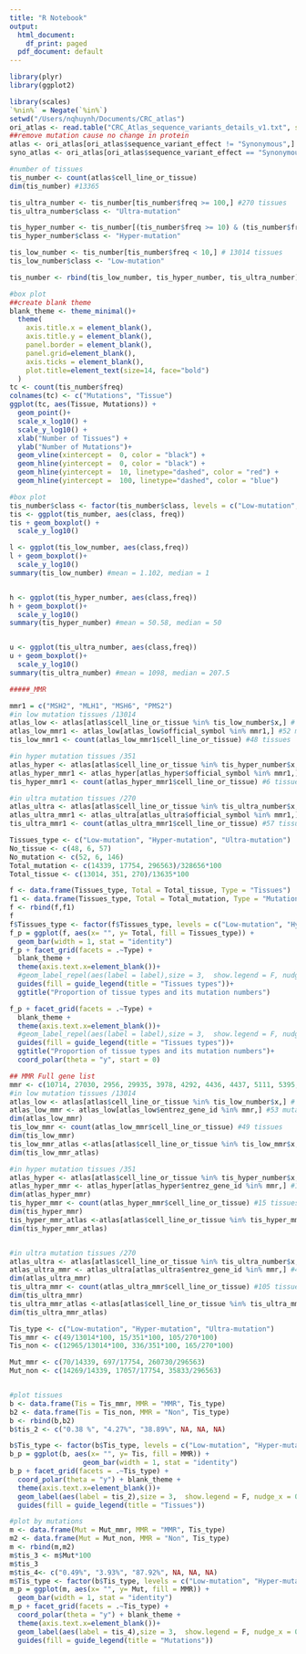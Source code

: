 ```yaml
---
title: "R Notebook"
output:
  html_document:
    df_print: paged
  pdf_document: default
---
```

```r
library(plyr)
library(ggplot2)

library(scales)
`%nin%` = Negate(`%in%`)
setwd("/Users/nqhuynh/Documents/CRC_atlas")
ori_atlas <- read.table("CRC_Atlas_sequence_variants_details_v1.txt", sep = "\t", header = T)
##remove mutation cause no change in protein
atlas <- ori_atlas[ori_atlas$sequence_variant_effect != "Synonymous",]
syno_atlas <- ori_atlas[ori_atlas$sequence_variant_effect == "Synonymous",]

#number of tissues
tis_number <- count(atlas$cell_line_or_tissue)
dim(tis_number) #13365

tis_ultra_number <- tis_number[tis_number$freq >= 100,] #270 tissues
tis_ultra_number$class <- "Ultra-mutation"

tis_hyper_number <- tis_number[(tis_number$freq >= 10) & (tis_number$freq < 100) ,] # 351 tissues
tis_hyper_number$class <- "Hyper-mutation"

tis_low_number <- tis_number[tis_number$freq < 10,] # 13014 tissues
tis_low_number$class <- "Low-mutation"

tis_number <- rbind(tis_low_number, tis_hyper_number, tis_ultra_number)

#box plot
##create blank theme
blank_theme <- theme_minimal()+
  theme(
    axis.title.x = element_blank(),
    axis.title.y = element_blank(),
    panel.border = element_blank(),
    panel.grid=element_blank(),
    axis.ticks = element_blank(),
    plot.title=element_text(size=14, face="bold")
  )
tc <- count(tis_number$freq)
colnames(tc) <- c("Mutations", "Tissue")
ggplot(tc, aes(Tissue, Mutations)) + 
  geom_point()+
  scale_x_log10() +
  scale_y_log10() +
  xlab("Number of Tissues") +
  ylab("Number of Mutations")+
  geom_vline(xintercept =  0, color = "black") +
  geom_hline(yintercept =  0, color = "black") +
  geom_hline(yintercept =  10, linetype="dashed", color = "red") +
  geom_hline(yintercept =  100, linetype="dashed", color = "blue")

#box plot
tis_number$class <- factor(tis_number$class, levels = c("Low-mutation", "Hyper-mutation", "Ultra-mutation"))
tis <- ggplot(tis_number, aes(class, freq))
tis + geom_boxplot() +
  scale_y_log10()

l <- ggplot(tis_low_number, aes(class,freq))
l + geom_boxplot()+
  scale_y_log10()
summary(tis_low_number) #mean = 1.102, median = 1


h <- ggplot(tis_hyper_number, aes(class,freq))
h + geom_boxplot()+
  scale_y_log10()
summary(tis_hyper_number) #mean = 50.58, median = 50


u <- ggplot(tis_ultra_number, aes(class,freq))
u + geom_boxplot()+
  scale_y_log10()
summary(tis_ultra_number) #mean = 1098, median = 207.5

#####_MMR

mmr1 = c("MSH2", "MLH1", "MSH6", "PMS2")
#in low mutation tissues /13014
atlas_low <- atlas[atlas$cell_line_or_tissue %in% tis_low_number$x,] # 14339 mutations
atlas_low_mmr1 <- atlas_low[atlas_low$official_symbol %in% mmr1,] #52 mutations
tis_low_mmr1 <- count(atlas_low_mmr1$cell_line_or_tissue) #48 tissues

#in hyper mutation tissues /351
atlas_hyper <- atlas[atlas$cell_line_or_tissue %in% tis_hyper_number$x,] # 17754 mutations
atlas_hyper_mmr1 <- atlas_hyper[atlas_hyper$official_symbol %in% mmr1,] #6 mutations
tis_hyper_mmr1 <- count(atlas_hyper_mmr1$cell_line_or_tissue) #6 tissues

#in ultra mutation tissues /270
atlas_ultra <- atlas[atlas$cell_line_or_tissue %in% tis_ultra_number$x,] # 296563 mutations
atlas_ultra_mmr1 <- atlas_ultra[atlas_ultra$official_symbol %in% mmr1,] #146 mutations
tis_ultra_mmr1 <- count(atlas_ultra_mmr1$cell_line_or_tissue) #57 tissues

Tissues_type <- c("Low-mutation", "Hyper-mutation", "Ultra-mutation")
No_tissue <- c(48, 6, 57)
No_mutation <- c(52, 6, 146)
Total_mutation <- c(14339, 17754, 296563)/328656*100
Total_tissue <- c(13014, 351, 270)/13635*100

f <- data.frame(Tissues_type, Total = Total_tissue, Type = "Tissues")
f1 <- data.frame(Tissues_type, Total = Total_mutation, Type = "Mutations")
f <- rbind(f,f1)
f
f$Tissues_type <- factor(f$Tissues_type, levels = c("Low-mutation", "Hyper-mutation", "Ultra-mutation"))
f_p = ggplot(f, aes(x= "", y= Total, fill = Tissues_type)) +
  geom_bar(width = 1, stat = "identity")
f_p + facet_grid(facets = .~Type) + 
  blank_theme +
  theme(axis.text.x=element_blank())+
  #geom_label_repel(aes(label = label),size = 3,  show.legend = F, nudge_x = 0, nudge_y = 0) +
  guides(fill = guide_legend(title = "Tissues types"))+
  ggtitle("Proportion of tissue types and its mutation numbers")

f_p + facet_grid(facets = .~Type) + 
  blank_theme +
  theme(axis.text.x=element_blank())+
  #geom_label_repel(aes(label = label),size = 3,  show.legend = F, nudge_x = 0, nudge_y = 0) +
  guides(fill = guide_legend(title = "Tissues types"))+
  ggtitle("Proportion of tissue types and its mutation numbers")+
  coord_polar(theta = "y", start = 0)

## MMR Full gene list
mmr <- c(10714, 27030, 2956, 29935, 3978, 4292, 4436, 4437, 5111, 5395, 5424, 5425, 57804, 5981, 5982, 5983, 5984, 5985, 6117, 6118, 6119, 6742, 9156)
#in low mutation tissues /13014
atlas_low <- atlas[atlas$cell_line_or_tissue %in% tis_low_number$x,] # 14339 mutations
atlas_low_mmr <- atlas_low[atlas_low$entrez_gene_id %in% mmr,] #53 mutations
dim(atlas_low_mmr)
tis_low_mmr <- count(atlas_low_mmr$cell_line_or_tissue) #49 tissues
dim(tis_low_mmr)
tis_low_mmr_atlas <-atlas[atlas$cell_line_or_tissue %in% tis_low_mmr$x,] # 70 mutation
dim(tis_low_mmr_atlas)

#in hyper mutation tissues /351
atlas_hyper <- atlas[atlas$cell_line_or_tissue %in% tis_hyper_number$x,] # 17754 mutations
atlas_hyper_mmr <- atlas_hyper[atlas_hyper$entrez_gene_id %in% mmr,] #15 mutations
dim(atlas_hyper_mmr)
tis_hyper_mmr <- count(atlas_hyper_mmr$cell_line_or_tissue) #15 tissues
dim(tis_hyper_mmr)
tis_hyper_mmr_atlas <-atlas[atlas$cell_line_or_tissue %in% tis_hyper_mmr$x,] #697
dim(tis_hyper_mmr_atlas) 


#in ultra mutation tissues /270
atlas_ultra <- atlas[atlas$cell_line_or_tissue %in% tis_ultra_number$x,] # 296563 mutations
atlas_ultra_mmr <- atlas_ultra[atlas_ultra$entrez_gene_id %in% mmr,] #445 mutations
dim(atlas_ultra_mmr)
tis_ultra_mmr <- count(atlas_ultra_mmr$cell_line_or_tissue) #105 tissues
dim(tis_ultra_mmr)
tis_ultra_mmr_atlas <-atlas[atlas$cell_line_or_tissue %in% tis_ultra_mmr$x,] # 260730
dim(tis_ultra_mmr_atlas)

Tis_type <- c("Low-mutation", "Hyper-mutation", "Ultra-mutation")
Tis_mmr <- c(49/13014*100, 15/351*100, 105/270*100)
Tis_non <- c(12965/13014*100, 336/351*100, 165/270*100)

Mut_mmr <- c(70/14339, 697/17754, 260730/296563)
Mut_non <- c(14269/14339, 17057/17754, 35833/296563)


#plot tissues
b <- data.frame(Tis = Tis_mmr, MMR = "MMR", Tis_type)
b2 <- data.frame(Tis = Tis_non, MMR = "Non", Tis_type)
b <- rbind(b,b2)
b$tis_2 <- c("0.38 %", "4.27%", "38.89%", NA, NA, NA)

b$Tis_type <- factor(b$Tis_type, levels = c("Low-mutation", "Hyper-mutation", "Ultra-mutation"))
b_p = ggplot(b, aes(x= "", y= Tis, fill = MMR)) +
                  geom_bar(width = 1, stat = "identity")
b_p + facet_grid(facets = .~Tis_type) + 
  coord_polar(theta = "y") + blank_theme +
  theme(axis.text.x=element_blank())+
  geom_label(aes(label = tis_2),size = 3,  show.legend = F, nudge_x = 0) +
  guides(fill = guide_legend(title = "Tissues"))

#plot by mutations
m <- data.frame(Mut = Mut_mmr, MMR = "MMR", Tis_type)
m2 <- data.frame(Mut = Mut_non, MMR = "Non", Tis_type)
m <- rbind(m,m2)
m$tis_3 <- m$Mut*100
m$tis_3
m$tis_4<- c("0.49%", "3.93%", "87.92%", NA, NA, NA)
m$Tis_type <- factor(b$Tis_type, levels = c("Low-mutation", "Hyper-mutation", "Ultra-mutation"))
m_p = ggplot(m, aes(x= "", y= Mut, fill = MMR)) +
  geom_bar(width = 1, stat = "identity")
m_p + facet_grid(facets = .~Tis_type) + 
  coord_polar(theta = "y") + blank_theme +
  theme(axis.text.x=element_blank())+
  geom_label(aes(label = tis_4),size = 3,  show.legend = F, nudge_x = 0) +
  guides(fill = guide_legend(title = "Mutations"))
```


